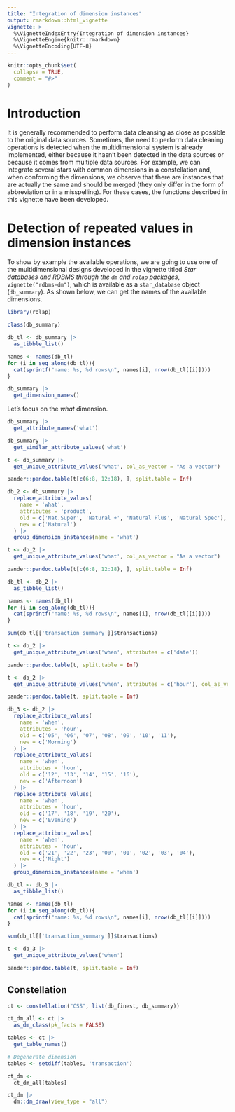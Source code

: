 ```yaml
---
title: "Integration of dimension instances"
output: rmarkdown::html_vignette
vignette: >
  %\VignetteIndexEntry{Integration of dimension instances}
  %\VignetteEngine{knitr::rmarkdown}
  %\VignetteEncoding{UTF-8}
---
```


```r
knitr::opts_chunk$set(
  collapse = TRUE,
  comment = "#>"
)
```

# Introduction

It is generally recommended to perform data cleansing as close as possible to the original data sources. Sometimes, the need to perform data cleaning operations is detected when the multidimensional system is already implemented, either because it hasn't been detected in the data sources or because it comes from multiple data sources. For example, we can integrate several stars with common dimensions in a constellation and, when conforming the dimensions, we observe that there are instances that are actually the same and should be merged (they only differ in the form of abbreviation or in a misspelling). For these cases, the functions described in this vignette have been developed.

# Detection of repeated values in dimension instances

To show by example the available operations, we are going to use one of the multidimensional designs developed in the vignette titled *Star databases and RDBMS through the `dm` and `rolap` packages*, `vignette("rdbms-dm")`, which is available as a `star_database` object (`db_summary`). As shown below, we can get the names of the available dimensions.

```r
library(rolap)

class(db_summary)

db_tl <- db_summary |>
  as_tibble_list()

names <- names(db_tl)
for (i in seq_along(db_tl)){
  cat(sprintf("name: %s, %d rows\n", names[i], nrow(db_tl[[i]])))
}
```



```r
db_summary |>
  get_dimension_names()
```



Let's focus on the *what* dimension. 

```r
db_summary |> 
  get_attribute_names('what')
```

```r
db_summary |>
  get_similar_attribute_values('what')
```

```r
t <- db_summary |>
  get_unique_attribute_values('what', col_as_vector = "As a vector")

pander::pandoc.table(t[c(6:8, 12:18), ], split.table = Inf)
```




```r
db_2 <- db_summary |>
  replace_attribute_values(
    name = 'what',
    attributes = 'product',
    old = c('Nat.Super', 'Natural +', 'Natural Plus', 'Natural Spec'),
    new = c('Natural')
  ) |>
  group_dimension_instances(name = 'what')
```

```r
t <- db_2 |>
  get_unique_attribute_values('what', col_as_vector = "As a vector")

pander::pandoc.table(t[c(6:8, 12:18), ], split.table = Inf)
```


```r
db_tl <- db_2 |>
  as_tibble_list()

names <- names(db_tl)
for (i in seq_along(db_tl)){
  cat(sprintf("name: %s, %d rows\n", names[i], nrow(db_tl[[i]])))
}

sum(db_tl[['transaction_summary']]$transactions)
```


```r
t <- db_2 |>
  get_unique_attribute_values('when', attributes = c('date'))

pander::pandoc.table(t, split.table = Inf)
```


```r
t <- db_2 |>
  get_unique_attribute_values('when', attributes = c('hour'), col_as_vector = "As a vector")

pander::pandoc.table(t, split.table = Inf)
```


```r
db_3 <- db_2 |>
  replace_attribute_values(
    name = 'when',
    attributes = 'hour',
    old = c('05', '06', '07', '08', '09', '10', '11'),
    new = c('Morning')
  ) |>
  replace_attribute_values(
    name = 'when',
    attributes = 'hour',
    old = c('12', '13', '14', '15', '16'),
    new = c('Afternoon')
  ) |>
  replace_attribute_values(
    name = 'when',
    attributes = 'hour',
    old = c('17', '18', '19', '20'),
    new = c('Evening')
  ) |>
  replace_attribute_values(
    name = 'when',
    attributes = 'hour',
    old = c('21', '22', '23', '00', '01', '02', '03', '04'),
    new = c('Night')
  ) |>
  group_dimension_instances(name = 'when')
```

```r
db_tl <- db_3 |>
  as_tibble_list()

names <- names(db_tl)
for (i in seq_along(db_tl)){
  cat(sprintf("name: %s, %d rows\n", names[i], nrow(db_tl[[i]])))
}

sum(db_tl[['transaction_summary']]$transactions)
```


```r
t <- db_3 |>
  get_unique_attribute_values('when')

pander::pandoc.table(t, split.table = Inf)
```


## Constellation

```r
ct <- constellation("CSS", list(db_finest, db_summary))

ct_dm_all <- ct |>
  as_dm_class(pk_facts = FALSE)

tables <- ct |>
  get_table_names()

# Degenerate dimension
tables <- setdiff(tables, 'transaction')

ct_dm <-
  ct_dm_all[tables]

ct_dm |> 
  dm::dm_draw(view_type = "all")
```


